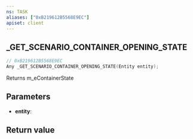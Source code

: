 ```yaml
---
ns: TASK
aliases: ["0xB219612B5568E9EC"]
apiset: client
---
```

## _GET_SCENARIO_CONTAINER_OPENING_STATE

```c
// 0xB219612B5568E9EC
Any _GET_SCENARIO_CONTAINER_OPENING_STATE(Entity entity);
```

Returns m_eContainerState

## Parameters
* **entity**:

## Return value